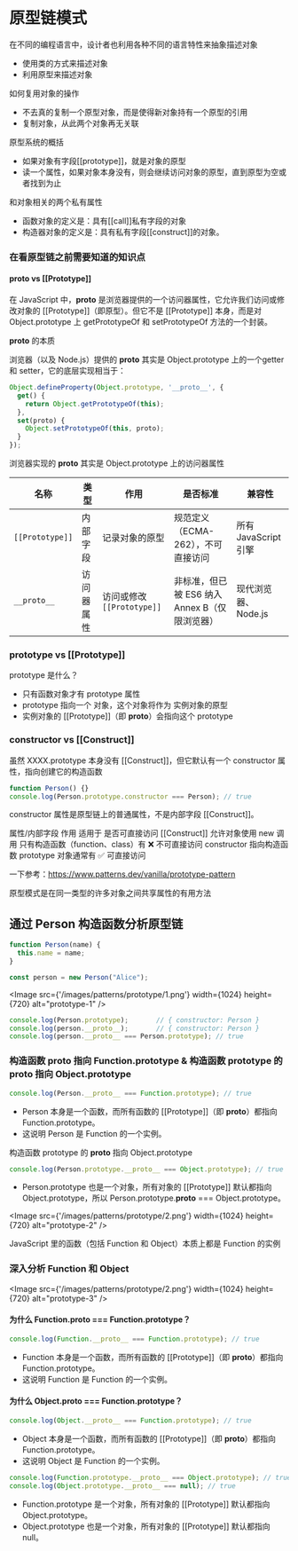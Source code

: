 
# 原型链模式

在不同的编程语言中，设计者也利用各种不同的语言特性来抽象描述对象
- 使用类的方式来描述对象
- 利用原型来描述对象

如何复用对象的操作
- 不去真的复制一个原型对象，而是使得新对象持有一个原型的引用
- 复制对象，从此两个对象再无关联

原型系统的概括
- 如果对象有字段[[prototype]]，就是对象的原型
- 读一个属性，如果对象本身没有，则会继续访问对象的原型，直到原型为空或者找到为止

和对象相关的两个私有属性
- 函数对象的定义是：具有[[call]]私有字段的对象
- 构造器对象的定义是：具有私有字段[[construct]]的对象。

### 在看原型链之前需要知道的知识点

#### __proto__ vs [[Prototype]]

在 JavaScript 中，__proto__ 是浏览器提供的一个访问器属性，它允许我们访问或修改对象的 [[Prototype]]（即原型）。但它不是 [[Prototype]] 本身，而是对 Object.prototype 上 getPrototypeOf 和 setPrototypeOf 方法的一个封装。

__proto__ 的本质

浏览器（以及 Node.js）提供的 __proto__ 其实是 Object.prototype 上的一个getter 和 setter，它的底层实现相当于：

``` JavaScript
Object.defineProperty(Object.prototype, '__proto__', {
  get() {
    return Object.getPrototypeOf(this);
  },
  set(proto) {
    Object.setPrototypeOf(this, proto);
  }
});
```

浏览器实现的 __proto__ 其实是 Object.prototype 上的访问器属性

| 名称          | 类型        | 作用                  | 是否标准                                | 兼容性               |
|--------------|------------|-----------------------|---------------------------------|-------------------|
| `[[Prototype]]` | 内部字段   | 记录对象的原型        | 规范定义（ECMA-262），不可直接访问 | 所有 JavaScript 引擎 |
| `__proto__`   | 访问器属性 | 访问或修改 `[[Prototype]]` | 非标准，但已被 ES6 纳入 Annex B（仅限浏览器） | 现代浏览器、Node.js  |

### prototype vs [[Prototype]]

prototype 是什么？
- 只有函数对象才有 prototype 属性
- prototype 指向一个 对象，这个对象将作为 实例对象的原型
- 实例对象的 [[Prototype]]（即 __proto__）会指向这个 prototype

### constructor vs [[Construct]]

虽然 XXXX.prototype 本身没有 [[Construct]]，但它默认有一个 constructor 属性，指向创建它的构造函数

``` JavaScript
function Person() {}
console.log(Person.prototype.constructor === Person); // true
```

constructor 属性是原型链上的普通属性，不是内部字段 [[Construct]]。

属性/内部字段	作用	适用于	是否可直接访问
[[Construct]]	允许对象使用 new 调用	只有构造函数（function、class）有	❌ 不可直接访问
constructor	指向构造函数	prototype 对象通常有	✅ 可直接访问

一下参考：https://www.patterns.dev/vanilla/prototype-pattern

原型模式是在同一类型的许多对象之间共享属性的有用方法

## 通过 Person 构造函数分析原型链
``` JavaScript
function Person(name) {
  this.name = name;
}

const person = new Person("Alice");
```
<Image
    src={'/images/patterns/prototype/1.png'}
    width={1024}
    height={720}
    alt="prototype-1"
/>

``` JavaScript
console.log(Person.prototype);       // { constructor: Person }
console.log(person.__proto__);       // { constructor: Person }
console.log(person.__proto__ === Person.prototype); // true
```

### 构造函数 __proto__ 指向 Function.prototype & 构造函数 prototype 的 __proto__ 指向 Object.prototype

``` JavaScript
console.log(Person.__proto__ === Function.prototype); // true
```
- Person 本身是一个函数，而所有函数的 [[Prototype]]（即 __proto__）都指向 Function.prototype。
- 这说明 Person 是 Function 的一个实例。

构造函数 prototype 的 __proto__ 指向 Object.prototype

``` JavaScript
console.log(Person.prototype.__proto__ === Object.prototype); // true
```

- Person.prototype 也是一个对象，所有对象的 [[Prototype]] 默认都指向 Object.prototype，所以 Person.prototype.__proto__ === Object.prototype。

<Image
    src={'/images/patterns/prototype/2.png'}
    width={1024}
    height={720}
    alt="prototype-2"
/>

 JavaScript 里的函数（包括 Function 和 Object）本质上都是 Function 的实例

### 深入分析 Function 和 Object

<Image
    src={'/images/patterns/prototype/2.png'}
    width={1024}
    height={720}
    alt="prototype-3"
/>

#### 为什么 Function.__proto__ === Function.prototype？

``` JavaScript
console.log(Function.__proto__ === Function.prototype); // true
```

- Function 本身是一个函数，而所有函数的 [[Prototype]]（即 __proto__）都指向 Function.prototype。
- 这说明 Function 是 Function 的一个实例。

#### 为什么 Object.__proto__ === Function.prototype？

``` JavaScript
console.log(Object.__proto__ === Function.prototype); // true
```

- Object 本身是一个函数，而所有函数的 [[Prototype]]（即 __proto__）都指向 Function.prototype。
- 这说明 Object 是 Function 的一个实例。

``` JavaScript
console.log(Function.prototype.__proto__ === Object.prototype); // true
console.log(Object.prototype.__proto__ === null); // true
```

- Function.prototype 是一个对象，所有对象的 [[Prototype]] 默认都指向 Object.prototype。
- Object.prototype 也是一个对象，所有对象的 [[Prototype]] 默认都指向 null。
